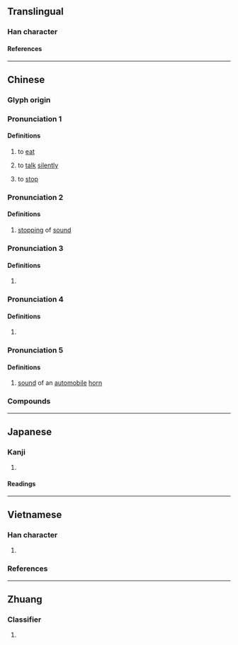 {{character info}}
==Translingual==

===Han character===
{{Han char|rn=30|rad=口|as=06|sn=9|four=63044|canj=RJV|ids=⿰口安}}

====References====
{{Han ref|kx=0187.200|dkj=03564|dj=0406.200|hdz=10623.030|uh=54B9}}

----

==Chinese==
{{zh-forms}}

===Glyph origin===
{{Han etym}}
{{Han compound|口|安|c1=s|c2=p|t1=mouth|ls=psc}}

===Pronunciation 1===
{{zh-pron
|m=è
|c=
|mc=y
|oc=y
|ma=
|cat=v
}}

====Definitions====
{{zh-hanzi}}

# {{zh-hd}} to [[eat]]
# {{zh-hd}} to [[talk]] [[silently]]
# {{zh-hd}} to [[stop]]

===Pronunciation 2===
{{zh-pron
|m=àn
|mc=
|cat=a
}}

====Definitions====
{{zh-hanzi}}

# {{zh-hd}} [[stopping#Noun|stopping]] of [[sound]]

===Pronunciation 3===
{{zh-pron
|m=ān
|cat=intj
}}

====Definitions====
{{zh-hanzi}}

# {{zh-alt-form|唵|tr=ān|{{n-g|interjection indicating response:}} [[yeah]]}}

===Pronunciation 4===
{{zh-pron
|m=ǎn
|cat=intj
}}

====Definitions====
{{zh-hanzi}}

# {{zh-alt-form|唵|tr=ǎn|{{n-g|interjection indicating doubt}}}}

===Pronunciation 5===
{{zh-pron
|c=hon1
|cat=intj
}}

====Definitions====
{{zh-hanzi}}

# {{lb|zh|Cantonese}} [[sound]] of an [[automobile]] [[horn]]

===Compounds===
{{zh-der|咹咹}}

----

==Japanese==

===Kanji===
{{ja-kanji|grade=|rs=口06}}

# {{rfdef|ja|sort=口06}}

====Readings====
{{ja-readings
|on=あつ, あち, あん
|kun=どもる, ささやく, やむ
}}

----

==Vietnamese==

===Han character===
{{vi-readings|rs=口06
|nom=ăn-tdcndg;tdcntd;gdhn
}}

# {{Nom form of|ăn|to [[eat]]}}

===References===
<references/>
----

==Zhuang==

===Classifier===
{{za-head|classifier}}

# {{za-sawndip form of|aen}}
